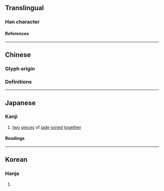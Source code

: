 {{also|玨}}
{{character info/new}}
==Translingual==

===Han character===
{{Han char|rn=96|rad=玉|as=05|sn=9|four=1111|canj=MGMGI|ids=⿰𤣩玉}}

====References====
{{Han ref|kx=0730.081|dkj=20926|dj=1141.180|hdz=21105.120|uh=73CF}}

----

==Chinese==

===Glyph origin===
{{Han etym}}

===Definitions===
{{zh-see|玨}}

----

==Japanese==

===Kanji===

{{ja-kanji|grade=|rs=玉05}}

# [[two]] [[piece]]s of [[jade]] [[join]]ed [[together]]

====Readings====
{{ja-readings
|goon=こく
|kanon=かく
}}

----

==Korean==

===Hanja===
{{ko-hanja|hangeul=[[각]], [[곡]]|eumhun=|rv=gak, gok|mr=kak, kok|y=kak, kok}}

# {{rfdef|ko|sort=玉05}}